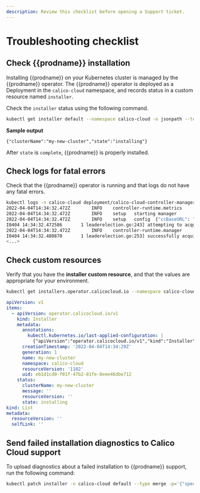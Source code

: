 ```yaml
---
description: Review this checklist before opening a Support ticket.
---
```


# Troubleshooting checklist

## Check {{prodname}} installation

Installing {{prodname}} on your Kubernetes cluster is managed by the {{prodname}} operator. The {{prodname}} operator is deployed as a Deployment in the `calico-cloud` namespace, and records status in a custom resource named `installer`.

Check the `installer` status using the following command.

```bash
kubectl get installer default --namespace calico-cloud -o jsonpath --template '{.status}'
```

**Sample output**

```
{"clusterName":"my-new-cluster","state":"installing"}
```

After `state` is `complete`, {{prodname}} is properly installed.

## Check logs for fatal errors

Check that the {{prodname}} operator is running and that logs do not have any fatal errors.

```bash
kubectl logs -n calico-cloud deployment/calico-cloud-controller-manager
2022-04-04T14:34:32.472Z        INFO    controller-runtime.metrics      metrics server is starting to listen    {"addr": "127.0.0.1:8080"}
2022-04-04T14:34:32.472Z        INFO    setup   starting manager
2022-04-04T14:34:32.472Z        INFO    setup   config  {"ccBaseURL": "https://www.dev.calicocloud.io/api", "debug": false, "leader-elect": true}
I0404 14:34:32.472586       1 leaderelection.go:243] attempting to acquire leader lease calico-cloud/c2ad41ce.calicocloud.io...
2022-04-04T14:34:32.472Z        INFO    controller-runtime.manager      starting metrics server {"path": "/metrics"}
I0404 14:34:32.480870       1 leaderelection.go:253] successfully acquired lease calico-cloud/c2ad41ce.calicocloud.io
<...>
```

## Check custom resources

Verify that you have the **installer custom resource**, and that the values are appropriate for your environment.

```bash
kubectl get installers.operator.calicocloud.io --namespace calico-cloud -o yaml
```

```yaml
apiVersion: v1
items:
  - apiVersion: operator.calicocloud.io/v1
    kind: Installer
    metadata:
      annotations:
        kubectl.kubernetes.io/last-applied-configuration: |
          {"apiVersion":"operator.calicocloud.io/v1","kind":"Installer","metadata":{"annotations":{},"name":"my-new-cluster","namespace":"calico-cloud"}}
      creationTimestamp: '2022-04-04T14:34:29Z'
      generation: 1
      name: my-new-cluster
      namespace: calico-cloud
      resourceVersion: '1102'
      uid: eb1d1cd0-f01f-47b2-81fe-8eee46dbe712
    status:
      clusterName: my-new-cluster
      message: ''
      resourceVersion: ''
      state: installing
kind: List
metadata:
  resourceVersion: ''
  selfLink: ''
```

## Send failed installation diagnostics to Calico Cloud support

To upload diagnostics about a failed installation to {{prodname}} support, run the following command:

```bash
kubectl patch installer -n calico-cloud default --type merge -p='{"spec":{"uploadDiags":true}}'
```


